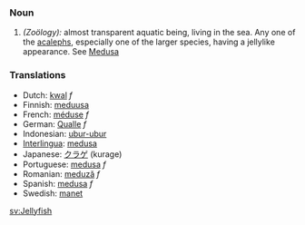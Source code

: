 ===Noun===

#''(Zoölogy):'' almost transparent aquatic being, living in the sea.  Any one of the [[acaleph]]s, especially one of the larger species, having a jellylike appearance. See [[Medusa]]

===Translations===
*Dutch: [[kwal]] ''f''
*Finnish: [[meduusa]]
*French: [[méduse]] ''f''
*German: [[Qualle]] ''f''
*Indonesian: [[ubur-ubur]]
*[[Interlingua]]: [[medusa]]
*Japanese: [[クラゲ]] (kurage)
*Portuguese: [[medusa]] ''f''
*Romanian: [[meduză]] ''f''
*Spanish: [[medusa]] ''f''
*Swedish: [[manet]]

[[sv:Jellyfish]]